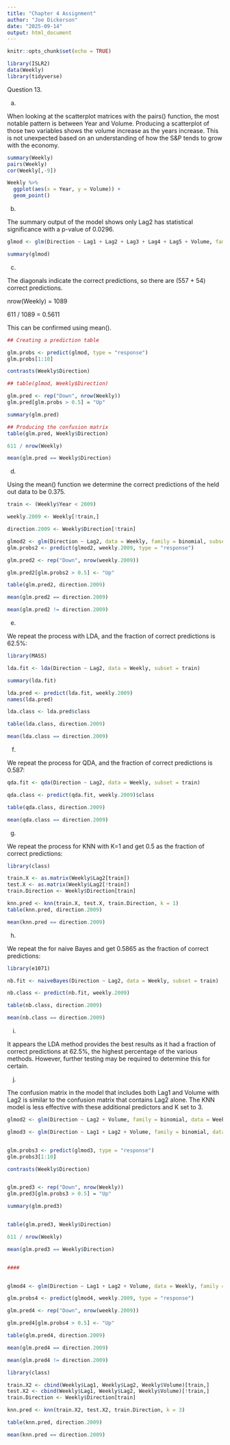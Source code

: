 ```yaml
---
title: "Chapter 4 Assignment"
author: "Joe Dickerson"
date: "2025-09-14"
output: html_document
---
```


```r
knitr::opts_chunk$set(echo = TRUE)
```



```r

library(ISLR2)
data(Weekly)
library(tidyverse)

```

Question 13.

a. 

When looking at the scatterplot matrices with the pairs() function, the most notable pattern is between Year and Volume. Producing a scatterplot of those two variables shows the volume increase as the years increase. This is not unexpected based on an understanding of how the S&P tends to grow with the economy. 

```r

summary(Weekly)
pairs(Weekly)
cor(Weekly[,-9])

Weekly %>% 
  ggplot(aes(x = Year, y = Volume)) +
  geom_point()

```

b.

The summary output of the model shows only Lag2 has statistical significance with a p-value of 0.0296.

```r

glmod <- glm(Direction ~ Lag1 + Lag2 + Lag3 + Lag4 + Lag5 + Volume, family = binomial, data = Weekly)

summary(glmod)

```

c.

The diagonals indicate the correct predictions, so there are (557 + 54) correct predictions. 

nrow(Weekly) = 1089

611 / 1089 = 0.5611

This can be confirmed using mean().

```r

## Creating a prediction table

glm.probs <- predict(glmod, type = "response")
glm.probs[1:10]

contrasts(Weekly$Direction)

## table(glmod, Weekly$Direction)

glm.pred <- rep("Down", nrow(Weekly))
glm.pred[glm.probs > 0.5] = "Up"

summary(glm.pred)

## Producing the confusion matrix
table(glm.pred, Weekly$Direction)

611 / nrow(Weekly)

mean(glm.pred == Weekly$Direction)


```

d. 

Using the mean() function we determine the correct predictions of the held out data to be 0.375.

```r

train <- (Weekly$Year < 2009)

weekly.2009 <- Weekly[!train,]

direction.2009 <- Weekly$Direction[!train]

glmod2 <- glm(Direction ~ Lag2, data = Weekly, family = binomial, subset = train) 
glm.probs2 <- predict(glmod2, weekly.2009, type = "response")

glm.pred2 <- rep("Down", nrow(weekly.2009))

glm.pred2[glm.probs2 > 0.5] <- "Up"

table(glm.pred2, direction.2009)

mean(glm.pred2 == direction.2009)

mean(glm.pred2 != direction.2009)

```

e.

We repeat the process with LDA, and the fraction of correct predictions is 62.5%:

```r

library(MASS)

lda.fit <- lda(Direction ~ Lag2, data = Weekly, subset = train)

summary(lda.fit)

lda.pred <- predict(lda.fit, weekly.2009)
names(lda.pred)

lda.class <- lda.pred$class

table(lda.class, direction.2009)

mean(lda.class == direction.2009)

```

f. 

We repeat the process for QDA, and the fraction of correct predictions is 0.587:

```r

qda.fit <- qda(Direction ~ Lag2, data = Weekly, subset = train)

qda.class <- predict(qda.fit, weekly.2009)$class

table(qda.class, direction.2009)

mean(qda.class == direction.2009)

```

g.

We repeat the process for KNN with K=1 and get 0.5 as the fraction of correct predictions:

```r

library(class)

train.X <- as.matrix(Weekly$Lag2[train])
test.X <- as.matrix(Weekly$Lag2[!train])
train.Direction <- Weekly$Direction[train]

knn.pred <- knn(train.X, test.X, train.Direction, k = 1)
table(knn.pred, direction.2009)

mean(knn.pred == direction.2009) 

```

h.

We repeat the for naive Bayes and get 0.5865 as the fraction of correct predictions:

```r

library(e1071)

nb.fit <- naiveBayes(Direction ~ Lag2, data = Weekly, subset = train)

nb.class <- predict(nb.fit, weekly.2009)

table(nb.class, direction.2009)

mean(nb.class == direction.2009)

```

i.

It appears the LDA method provides the best results as it had a fraction of correct predictions at 62.5%, the highest percentage of the various methods. However, further testing may be required to determine this for certain.

j.

The confusion matrix in the model that includes both Lag1 and Volume with Lag2 is similar to the confusion matrix that contains Lag2 alone. The KNN model is less effective with these additional predictors and K set to 3.

```r

glmod2 <- glm(Direction ~ Lag2 + Volume, family = binomial, data = Weekly)

glmod3 <- glm(Direction ~ Lag1 + Lag2 + Volume, family = binomial, data = Weekly)


glm.probs3 <- predict(glmod3, type = "response")
glm.probs3[1:10]

contrasts(Weekly$Direction)


glm.pred3 <- rep("Down", nrow(Weekly))
glm.pred3[glm.probs3 > 0.5] = "Up"

summary(glm.pred3)


table(glm.pred3, Weekly$Direction)

611 / nrow(Weekly)

mean(glm.pred3 == Weekly$Direction)


#### 


glmod4 <- glm(Direction ~ Lag1 + Lag2 + Volume, data = Weekly, family = binomial, subset = train) 

glm.probs4 <- predict(glmod4, weekly.2009, type = "response")

glm.pred4 <- rep("Down", nrow(weekly.2009))

glm.pred4[glm.probs4 > 0.5] <- "Up"

table(glm.pred4, direction.2009)

mean(glm.pred4 == direction.2009)

mean(glm.pred4 != direction.2009)

library(class)

train.X2 <- cbind(Weekly$Lag1, Weekly$Lag2, Weekly$Volume)[train,]
test.X2 <- cbind(Weekly$Lag1, Weekly$Lag2, Weekly$Volume)[!train,]
train.Direction <- Weekly$Direction[train]

knn.pred <- knn(train.X2, test.X2, train.Direction, k = 3)

table(knn.pred, direction.2009)

mean(knn.pred == direction.2009) 

```
